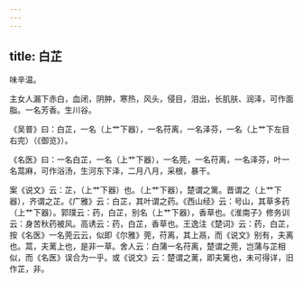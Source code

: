 ```yaml
---
---
---
```

title: 白芷
---



味辛温。

主女人漏下赤白，血闭，阴肿，寒热，风头，侵目，泪出，长肌肤、润泽，可作面脂。一名芳香。生川谷。

《吴普》曰：白芷，一名（上艹下器），一名苻离，一名泽芬，一名（上艹下左目右完）（《御览》）。

《名医》曰：一名白芷，一名（上艹下器），一名莞，一名苻离，一名泽芬，叶一名蒚麻，可作浴汤，生河东下泽，二月八月，采根，暴干。

案《说文》云：芷，（上艹下器）也。（上艹下器），楚谓之篱。晋谓之（上艹下器），齐谓之芷。《广雅》云：白芷，其叶谓之药。《西山经》云：号山，其草多药（上艹下器）。郭璞云：药，白芷，别名（上艹下器），香草也。《淮南子》修务训云：身苦秋药被风。高诱云：药，白芷，香草也。王逸注《楚词》云：药，白芷，按《名医》一名莞云云，似即《尔雅》莞，苻离，其上鬲，而《说文》别有，夫离也。蒚，夫蓠上也，是非一草。舍人云：白蒲一名苻离，楚谓之莞，岂蒲与芷相似，而《名医》误合为一乎。或《说文》云：楚谓之蓠，即夫篱也，未可得详，旧作芷，非。